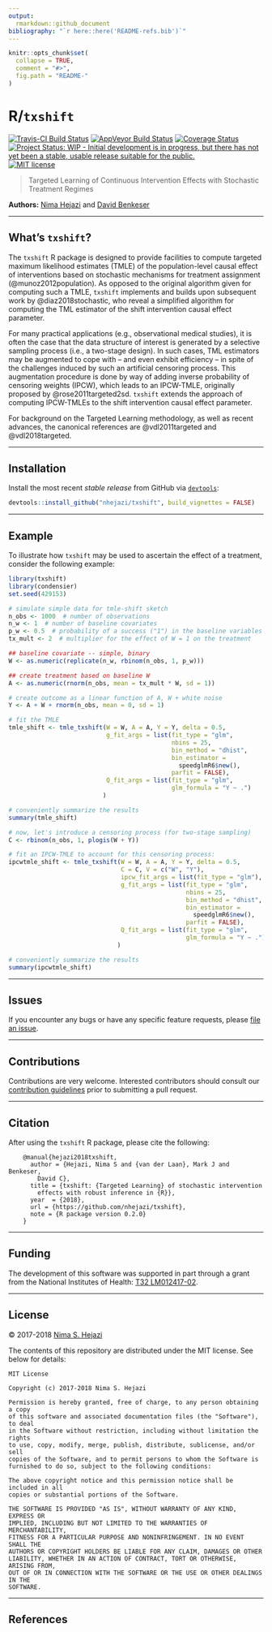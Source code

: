 ```yaml
---
output:
  rmarkdown::github_document
bibliography: "`r here::here('README-refs.bib')`"
---
```


<!-- README.md is generated from README.Rmd. Please edit that file -->

```r
knitr::opts_chunk$set(
  collapse = TRUE,
  comment = "#>",
  fig.path = "README-"
)
```

# R/`txshift`

[![Travis-CI Build Status](https://travis-ci.org/nhejazi/txshift.svg?branch=master)](https://travis-ci.org/nhejazi/txshift)
[![AppVeyor Build  Status](https://ci.appveyor.com/api/projects/status/github/nhejazi/txshift?branch=master&svg=true)](https://ci.appveyor.com/project/nhejazi/txshift)
[![Coverage Status](https://img.shields.io/codecov/c/github/nhejazi/txshift/master.svg)](https://codecov.io/github/nhejazi/txshift?branch=master)
[![Project Status: WIP - Initial development is in progress, but there has not yet been a stable, usable release suitable for the public.](http://www.repostatus.org/badges/latest/wip.svg)](http://www.repostatus.org/#wip)
[![MIT license](http://img.shields.io/badge/license-MIT-brightgreen.svg)](http://opensource.org/licenses/MIT)

> Targeted Learning of Continuous Intervention Effects with Stochastic Treatment
> Regimes

__Authors:__ [Nima Hejazi](https://nimahejazi.org) and [David
Benkeser](https://www.benkeserstatistics.com/)

---

## What's `txshift`?

The `txshift` R package is designed to provide facilities to compute targeted
maximum likelihood estimates (TMLE) of the population-level causal effect of
interventions based on stochastic mechanisms for treatment assignment
(@munoz2012population). As opposed to the original algorithm given for computing
such a TMLE, `txshift ` implements and builds upon subsequent work by
@diaz2018stochastic, who reveal a simplified algorithm for computing the TML
estimator of the shift intervention causal effect parameter.

For many practical applications (e.g., observational medical studies), it is
often the case that the data structure of interest is generated by a selective
sampling process (i.e., a two-stage design). In such cases, TML estimators may
be augmented to cope with -- and even exhibit efficiency -- in spite of the
challenges induced by such an artificial censoring process. This augmentation
procedure is done by way of adding inverse probability of censoring weights
(IPCW), which leads to an IPCW-TMLE, originally proposed by
@rose2011targeted2sd. `txshift` extends the approach of computing IPCW-TMLEs to
the shift intervention causal effect parameter.

For background on the Targeted Learning methodology, as well as recent advances,
the canonical references are @vdl2011targeted and @vdl2018targeted.

---

## Installation

Install the most recent _stable release_ from GitHub via
[`devtools`](https://www.rstudio.com/products/rpackages/devtools/):

```r
devtools::install_github("nhejazi/txshift", build_vignettes = FALSE)
```

---

## Example

To illustrate how `txshift` may be used to ascertain the effect of a treatment,
consider the following example:

```r
library(txshift)
library(condensier)
set.seed(429153)

# simulate simple data for tmle-shift sketch
n_obs <- 1000  # number of observations
n_w <- 1  # number of baseline covariates
p_w <- 0.5  # probability of a success ("1") in the baseline variables
tx_mult <- 2  # multiplier for the effect of W = 1 on the treatment

## baseline covariate -- simple, binary
W <- as.numeric(replicate(n_w, rbinom(n_obs, 1, p_w)))

## create treatment based on baseline W
A <- as.numeric(rnorm(n_obs, mean = tx_mult * W, sd = 1))

# create outcome as a linear function of A, W + white noise
Y <- A + W + rnorm(n_obs, mean = 0, sd = 1)

# fit the TMLE
tmle_shift <- tmle_txshift(W = W, A = A, Y = Y, delta = 0.5,
                           g_fit_args = list(fit_type = "glm",
                                             nbins = 25,
                                             bin_method = "dhist",
                                             bin_estimator =
                                               speedglmR6$new(),
                                             parfit = FALSE),
                           Q_fit_args = list(fit_type = "glm",
                                             glm_formula = "Y ~ .")
                          )

# conveniently summarize the results
summary(tmle_shift)

# now, let's introduce a censoring process (for two-stage sampling)
C <- rbinom(n_obs, 1, plogis(W + Y))

# fit an IPCW-TMLE to account for this censoring process:
ipcwtmle_shift <- tmle_txshift(W = W, A = A, Y = Y, delta = 0.5,
                               C = C, V = c("W", "Y"),
                               ipcw_fit_args = list(fit_type = "glm"),
                               g_fit_args = list(fit_type = "glm",
                                                 nbins = 25,
                                                 bin_method = "dhist",
                                                 bin_estimator =
                                                   speedglmR6$new(),
                                                 parfit = FALSE),
                               Q_fit_args = list(fit_type = "glm",
                                                 glm_formula = "Y ~ .")
                              )

# conveniently summarize the results
summary(ipcwtmle_shift)
```

---

## Issues

If you encounter any bugs or have any specific feature requests, please [file an
issue](https://github.com/nhejazi/txshift/issues).

---

## Contributions

Contributions are very welcome. Interested contributors should consult our
[contribution
guidelines](https://github.com/nhejazi/txshift/blob/master/CONTRIBUTING.md)
prior to submitting a pull request.

---

## Citation

After using the `txshift` R package, please cite the following:

        @manual{hejazi2018txshift,
          author = {Hejazi, Nima S and {van der Laan}, Mark J and Benkeser,
            David C},
          title = {txshift: {Targeted Learning} of stochastic intervention
            effects with robust inference in {R}},
          year  = {2018},
          url = {https://github.com/nhejazi/txshift},
          note = {R package version 0.2.0}
        }

---

## Funding

The development of this software was supported in part through a grant from the
National Institutes of Health: [T32
LM012417-02](https://projectreporter.nih.gov/project_info_description.cfm?aid=9248418&icde=37849831&ddparam=&ddvalue=&ddsub=&cr=1&csb=default&cs=ASC&pball=).

---

## License

&copy; 2017-2018 [Nima S. Hejazi](https://nimahejazi.org)

The contents of this repository are distributed under the MIT license. See below
for details:
```
MIT License

Copyright (c) 2017-2018 Nima S. Hejazi

Permission is hereby granted, free of charge, to any person obtaining a copy
of this software and associated documentation files (the "Software"), to deal
in the Software without restriction, including without limitation the rights
to use, copy, modify, merge, publish, distribute, sublicense, and/or sell
copies of the Software, and to permit persons to whom the Software is
furnished to do so, subject to the following conditions:

The above copyright notice and this permission notice shall be included in all
copies or substantial portions of the Software.

THE SOFTWARE IS PROVIDED "AS IS", WITHOUT WARRANTY OF ANY KIND, EXPRESS OR
IMPLIED, INCLUDING BUT NOT LIMITED TO THE WARRANTIES OF MERCHANTABILITY,
FITNESS FOR A PARTICULAR PURPOSE AND NONINFRINGEMENT. IN NO EVENT SHALL THE
AUTHORS OR COPYRIGHT HOLDERS BE LIABLE FOR ANY CLAIM, DAMAGES OR OTHER
LIABILITY, WHETHER IN AN ACTION OF CONTRACT, TORT OR OTHERWISE, ARISING FROM,
OUT OF OR IN CONNECTION WITH THE SOFTWARE OR THE USE OR OTHER DEALINGS IN THE
SOFTWARE.
```

---

## References

